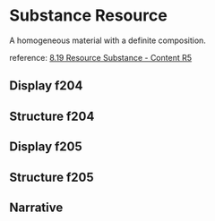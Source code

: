 

<Meta of={Stories}/>

# Substance Resource

A homogeneous material with a definite composition.

reference: [8.19 Resource Substance - Content R5](https://www.hl7.org/fhir/R5/substance.html)

## Display f204

<Canvas of={Stories.Display_f204} />

## Structure f204

<Canvas of={Stories.Structure_f204} />


## Display  f205

<Canvas of={Stories.Display}/>

## Structure f205

<Canvas of={Stories.Structure}/>


## Narrative

<Canvas of={Stories.Narrative}/>
